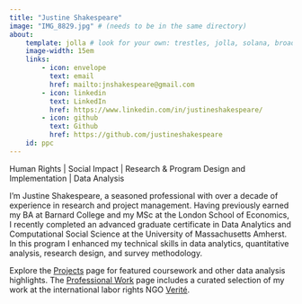 ```yaml
---
title: "Justine Shakespeare"
image: "IMG_8829.jpg" # (needs to be in the same directory)
about:
    template: jolla # look for your own: trestles, jolla, solana, broadside, marquee. https://quarto.org/docs/websites/website-about.html
    image-width: 15em
    links:
        - icon: envelope
          text: email
          href: mailto:jnshakespeare@gmail.com
        - icon: linkedin
          text: LinkedIn
          href: https://www.linkedin.com/in/justineshakespeare/
        - icon: github
          text: Github
          href: https://github.com/justineshakespeare
    id: ppc
---
```


::: {#ppc}
Human Rights \| Social Impact \| Research & Program Design and Implementation \| Data Analysis
:::

I’m Justine Shakespeare, a seasoned professional with over a decade of experience in research and project management. Having previously earned my BA at Barnard College and my MSc at the London School of Economics, I recently completed an advanced graduate certificate in Data Analytics and Computational Social Science at the University of Massachusetts Amherst. In this program I enhanced my technical skills in data analytics, quantitative analysis, research design, and survey methodology. 

Explore the [Projects](https://justineshakespeare.github.io/portfolio/Projects.html) page for featured coursework and other data analysis highlights. The [Professional Work](https://justineshakespeare.github.io/portfolio/ProfessionalWork.html) page includes a curated selection of my work at the international labor rights NGO [Verité](http://verite.org). 


